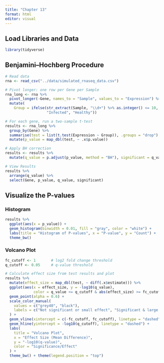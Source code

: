 ---
title: "Chapter 13"
format: html
editor: visual
---

## Load Libraries and Data

```{r}
library(tidyverse)

```

## Benjamini–Hochberg Procedure

```{r}
# Read data
rna <- read_csv("../data/simulated_rnaseq_data.csv")

# Pivot longer: one row per Gene per Sample
rna_long <- rna %>%
  pivot_longer(-Gene, names_to = "Sample", values_to = "Expression") %>%
  mutate(
    Group = ifelse(str_extract(Sample, "\\d+") %>% as.integer() <= 10,
                   "Infected", "Healthy"))

# For each gene, run a two-sample t-test
results <- rna_long %>%
  group_by(Gene) %>%
  summarise(test = list(t.test(Expression ~ Group)), .groups = "drop") %>%
  mutate(p_value = map_dbl(test, ~ .x$p.value))

# Apply BH correction
results <- results %>%
  mutate(q_value = p.adjust(p_value, method = "BH"), significant = q_value <= 0.05)

# View Results
results %>%
  arrange(q_value) %>%
  select(Gene, p_value, q_value, significant)


```

## Visualize the P-values

### Histogram

```{r}
results %>%
  ggplot(aes(x = p_value)) +
  geom_histogram(binwidth = 0.01, fill = "gray", color = "white") +
  labs(title = "Histogram of P-values", x = "P-value", y = "Count") +
  theme_bw()
```

### Volcano Plot

```{r}
fc_cutoff <- 1       # log2 fold change threshold
q_cutoff <- 0.05     # q-value threshold

# Calculate effect size from test results and plot
results %>%
  mutate(effect_size = map_dbl(test, ~ diff(.x$estimate))) %>%
  ggplot(aes(x = effect_size, y = -log10(q_value), 
             color = q_value <= q_cutoff & abs(effect_size) >= fc_cutoff)) +
  geom_point(alpha = 0.6) +
  scale_color_manual(
    values = c("grey40", "black"),
    labels = c("Not significant or small effect", "Significant & large effect")
  ) +
  geom_vline(xintercept = c(-fc_cutoff, fc_cutoff), linetype = "dashed") +
  geom_hline(yintercept = -log10(q_cutoff), linetype = "dashed") +
  labs(
    title = "Volcano Plot",
    x = "Effect Size (Mean Difference)",
    y = "-log10(q-value)",
    color = "Significance/Effect"
  ) +
  theme_bw() + theme(legend.position = "top")

```

## 
